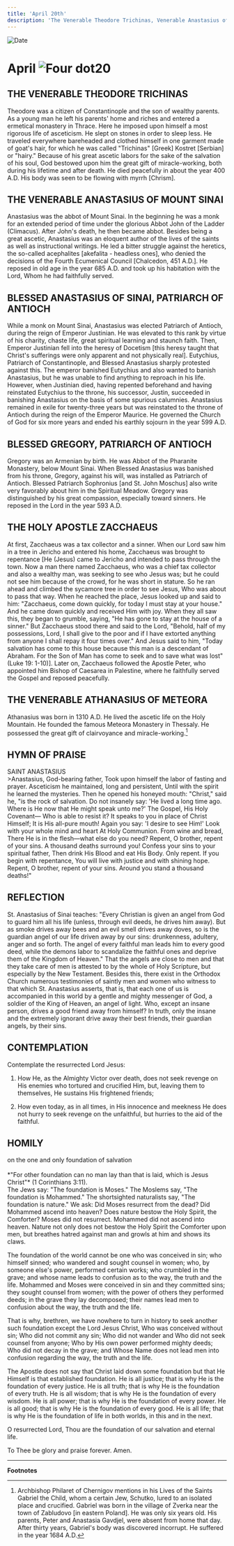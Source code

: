 ```yaml
---
title: 'April 20th'
description: 'The Venerable Theodore Trichinas, Venerable Anastasius of Mt. Sinai, Blessed Anastasius of Sinai, Blessed Gregory of Antioch, Holy Apostle Zacchaeus, Venerable Athanasius of Meteora'
---
```


<RunningHead />
<Image src="/title-imprint.png" height={68} width={50} alt="Date" className="title-imprint"/>

# <div id="date">April <Image className="four-dot" src="/four-dot.png" height={15} width={15} alt="Four dot" />20</div>

## THE VENERABLE THEODORE TRICHINAS

Theodore was a citizen of Constantinople and the son of wealthy parents. As a young man he left his parents' home and riches and entered a ermetical monastery in Thrace. Here he imposed upon himself a most rigorous life of asceticism. He slept on stones in order to sleep less. He traveled everywhere bareheaded and clothed himself in one garment made of goat's hair, for which he was called "Trichinas" [Greek] Kostret [Serbian] or "hairy." Because of his great ascetic labors for the sake of the salvation of his soul, God bestowed upon him the great gift of miracle-working, both during his lifetime and after death. He died peacefully in about the year 400 A.D. His body was seen to be flowing with myrrh [Chrism].

## THE VENERABLE ANASTASIUS OF MOUNT SINAI

Anastasius was the abbot of Mount Sinai. In the beginning he was a monk for an extended period of time under the glorious Abbot John of the Ladder (Climacus). After John's death, he then became abbot. Besides being a great ascetic, Anastasius was an eloquent author of the lives of the saints as well as instructional writings. He led a bitter struggle against the heretics, the so-called acephalites [akefalita - headless ones], who denied the decisions of the Fourth Ecumenical Council [Chalcedon, 451 A.D.]. He reposed in old age in the year 685 A.D. and took up his habitation with the Lord, Whom he had faithfully served.

## BLESSED ANASTASIUS OF SINAI, PATRIARCH OF ANTIOCH

While a monk on Mount Sinai, Anastasius was elected Patriarch of Antioch, during the reign of Emperor Justinian. He was elevated to this rank by virtue of his charity, chaste life, great spiritual learning and staunch faith. Then, Emperor Justinian fell into the heresy of Docetism [this heresy taught that Christ's sufferings were only apparent and not physically real]. Eutychius, Patriarch of Constantinople, and Blessed Anastasius sharply protested against this. The emperor banished Eutychius and also wanted to banish Anastasius, but he was unable to find anything to reproach in his life. However, when Justinian died, having repented beforehand and having reinstated Eutychius to the throne, his successor, Justin, succeeded in banishing Anastasius on the basis of some spurious calumnies. Anastasius remained in exile for twenty-three years but was reinstated to the throne of Antioch during the reign of the Emperor Maurice. He governed the Church of God for six more years and ended his earthly sojourn in the year 599 A.D.

## BLESSED GREGORY, PATRIARCH OF ANTIOCH

Gregory was an Armenian by birth. He was Abbot of the Pharanite Monastery, below Mount Sinai. When Blessed Anastasius was banished from his throne, Gregory, against his will, was installed as Patriarch of Antioch. Blessed Patriarch Sophronius [and St. John Moschus] also write very favorably about him in the Spiritual Meadow. Gregory was distinguished by his great compassion, especially toward sinners. He reposed in the Lord in the year 593 A.D.

## THE HOLY APOSTLE ZACCHAEUS

At first, Zacchaeus was a tax collector and a sinner. When our Lord saw him in a tree in Jericho and entered his home, Zacchaeus was brought to repentance [He (Jesus) came to Jericho and intended to pass through the town. Now a man there named Zacchaeus, who was a chief tax collector and also a wealthy man, was seeking to see who Jesus was; but he could not see him because of the crowd, for he was short in stature. So he ran ahead and climbed the sycamore tree in order to see Jesus, Who was about to pass that way. When he reached the place, Jesus looked up and said to him: "Zacchaeus, come down quickly, for today I must stay at your house." And he came down quickly and received Him with joy. When they all saw this, they began to grumble, saying, "He has gone to stay at the house of a sinner." But Zacchaeus stood there and said to the Lord, "Behold, half of my possessions, Lord, I shall give to the poor and if I have extorted anything from anyone I shall repay it four times over." And Jesus said to him, "Today salvation has come to this house because this man is a descendant of Abraham. For the Son of Man has come to seek and to save what was lost" (Luke 19: 1-10)]. Later on, Zacchaeus followed the Apostle Peter, who appointed him Bishop of Caesarea in Palestine, where he faithfully served the Gospel and reposed peacefully.

## THE VENERABLE ATHANASIUS OF METEORA

Athanasius was born in 1310 A.D. He lived the ascetic life on the Holy Mountain. He founded the famous Meteora Monastery in Thessaly. He possessed the great gift of clairvoyance and miracle-working.[^1]


## HYMN OF PRAISE
<div style={{textAlign:'center', color:'crimson', fontWeight:'bold'}}>
SAINT ANASTASIUS
</div>
>Anastasius, God-bearing father,  
Took upon himself the labor of fasting and prayer.  
Asceticism he maintained, long and persistent,  
Until with the spirit he learned the mysteries.  
Then he opened his honeyed mouth:  
"Christ," said he, "is the rock of salvation.  
Do not insanely say: 'He lived a long time ago.  
Where is He now that He might speak unto me?'  
The Gospel, His Holy Covenant—  
Who is able to resist it?  
It speaks to you in place of Christ Himself;  
It is His all-pure mouth!  
Again you say: 'I desire to see Him!'  
Look with your whole mind and heart  
At Holy Communion. From wine and bread,  
There He is in the flesh—what else do you need?  
Repent, O brother, repent of your sins.  
A thousand deaths surround you!  
Confess your sins to your spiritual father,  
Then drink His Blood and eat His Body.  
Only repent. If you begin with repentance,  
You will live with justice and with shining hope.  
Repent, O brother, repent of your sins.  
Around you stand a thousand deaths!"  


## REFLECTION

St. Anastasius of Sinai teaches: "Every Christian is given an angel from God to guard him all his life (unless, through evil deeds, he drives him away). But as smoke drives away bees and an evil smell drives away doves, so is the guardian angel of our life driven away by our sins: drunkenness, adultery, anger and so forth. The angel of every faithful man leads him to every good deed, while the demons labor to scandalize the faithful ones and deprive them of the Kingdom of Heaven." That the angels are close to men and that they take care of men is attested to by the whole of Holy Scripture, but especially by the New Testament. Besides this, there exist in the Orthodox Church numerous testimonies of saintly men and women who witness to that which St. Anastasius asserts, that is, that each one of us is accompanied in this world by a gentle and mighty messenger of God, a soldier of the King of Heaven, an angel of light. Who, except an insane person, drives a good friend away from himself? In truth, only the insane and the extremely ignorant drive away their best friends, their guardian angels, by their sins.


## CONTEMPLATION

Contemplate the resurrected Lord Jesus:

1. How He, as the Almighty Victor over death, does not seek revenge on His enemies who tortured and crucified Him, but, leaving them to themselves, He sustains His frightened friends;

2. How even today, as in all times, in His innocence and meekness He does not hurry to seek revenge on the unfaithful, but hurries to the aid of the faithful.


## HOMILY
<div style={{textAlign:'center', color:'crimson', fontWeight:'bold'}}>
on the one and only foundation of salvation
</div><br />
<div style={{textAlign:'right'}}>
*"For other foundation can no man lay than that is laid, which is Jesus Christ"* (1 Corinthians 3:11).
</div>
The Jews say: "The foundation is Moses." The Moslems say, "The foundation is Mohammed." The shortsighted naturalists say, "The foundation is nature." We ask: Did Moses resurrect from the dead? Did Mohammed ascend into heaven? Does nature bestow the Holy Spirit, the Comforter? Moses did not resurrect. Mohammed did not ascend into heaven. Nature not only does not bestow the Holy Spirit the Comforter upon men, but breathes hatred against man and growls at him and shows its claws.

The foundation of the world cannot be one who was conceived in sin; who himself sinned; who wandered and sought counsel in women; who, by someone else's power, performed certain works; who crumbled in the grave; and whose name leads to confusion as to the way, the truth and the life. Mohammed and Moses were conceived in sin and they committed sins; they sought counsel from women; with the power of others they performed deeds; in the grave they lay decomposed; their names lead men to confusion about the way, the truth and the life.

That is why, brethren, we have nowhere to turn in history to seek another such foundation except the Lord Jesus Christ, Who was conceived without sin; Who did not commit any sin; Who did not wander and Who did not seek counsel from anyone; Who by His own power performed mighty deeds; Who did not decay in the grave; and Whose Name does not lead men into confusion regarding the way, the truth and the life.

The Apostle does not say that Christ laid down some foundation but that He Himself is that established foundation. He is all justice; that is why He is the foundation of every justice. He is all truth; that is why He is the foundation of every truth. He is all wisdom; that is why He is the foundation of every wisdom. He is all power; that is why He is the foundation of every power. He is all good; that is why He is the foundation of every good. He is all life; that is why He is the foundation of life in both worlds, in this and in the next.

O resurrected Lord, Thou are the foundation of our salvation and eternal life.

To Thee be glory and praise forever. Amen.

---
**Footnotes**

[^1]: Archbishop Philaret of Chernigov mentions in his Lives of the Saints Gabriel the Child, whom a certain Jew, Schutko, lured to an isolated place and crucified. Gabriel was born in the village of Zverka near the town of Zabludovo [in eastern Poland]. He was only six years old. His parents, Peter and Anastasia Gavdjel, were absent from home that day. After thirty years, Gabriel's body was discovered incorrupt. He suffered in the year 1684 A.D.
